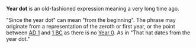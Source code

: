 '''Year dot''' is an old-fashioned expression meaning a very long time ago. 

"Since the year dot" can mean "from the beginning".  The phrase may originate from a representation of the zeroth or first year, or the point between [[1|AD 1]] and [[1 BC]] as there is no [[year zero|Year 0]]. As in "That hat dates from the year dot."

{{vocab-stub}}